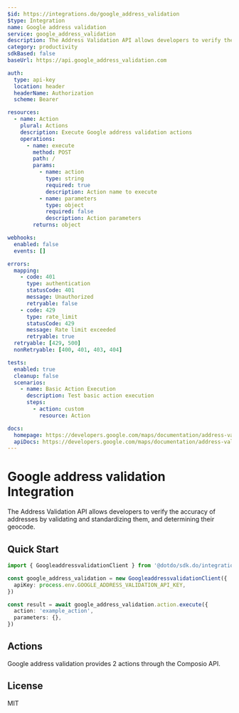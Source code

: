 ```yaml
---
$id: https://integrations.do/google_address_validation
$type: Integration
name: Google address validation
service: google_address_validation
description: The Address Validation API allows developers to verify the accuracy of addresses by validating and standardizing them, and determining their geocode.
category: productivity
sdkBased: false
baseUrl: https://api.google_address_validation.com

auth:
  type: api-key
  location: header
  headerName: Authorization
  scheme: Bearer

resources:
  - name: Action
    plural: Actions
    description: Execute Google address validation actions
    operations:
      - name: execute
        method: POST
        path: /
        params:
          - name: action
            type: string
            required: true
            description: Action name to execute
          - name: parameters
            type: object
            required: false
            description: Action parameters
        returns: object

webhooks:
  enabled: false
  events: []

errors:
  mapping:
    - code: 401
      type: authentication
      statusCode: 401
      message: Unauthorized
      retryable: false
    - code: 429
      type: rate_limit
      statusCode: 429
      message: Rate limit exceeded
      retryable: true
  retryable: [429, 500]
  nonRetryable: [400, 401, 403, 404]

tests:
  enabled: true
  cleanup: false
  scenarios:
    - name: Basic Action Execution
      description: Test basic action execution
      steps:
        - action: custom
          resource: Action

docs:
  homepage: https://developers.google.com/maps/documentation/address-validation
  apiDocs: https://developers.google.com/maps/documentation/address-validation
---
```


# Google address validation Integration

The Address Validation API allows developers to verify the accuracy of addresses by validating and standardizing them, and determining their geocode.

## Quick Start

```typescript
import { GoogleaddressvalidationClient } from '@dotdo/sdk.do/integrations/google_address_validation'

const google_address_validation = new GoogleaddressvalidationClient({
  apiKey: process.env.GOOGLE_ADDRESS_VALIDATION_API_KEY,
})

const result = await google_address_validation.action.execute({
  action: 'example_action',
  parameters: {},
})
```

## Actions

Google address validation provides 2 actions through the Composio API.

## License

MIT
